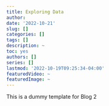 ```yaml
---
title: Exploring Data
author: 
date: '2022-10-21'
slug: []
categories: []
tags: []
description: ~
toc: yes
authors: []
series: []
lastmod: '2022-10-19T09:25:34-04:00'
featuredVideo: ~
featuredImage: ~
---
```


<p>This is a dummy template for Blog 2</p>